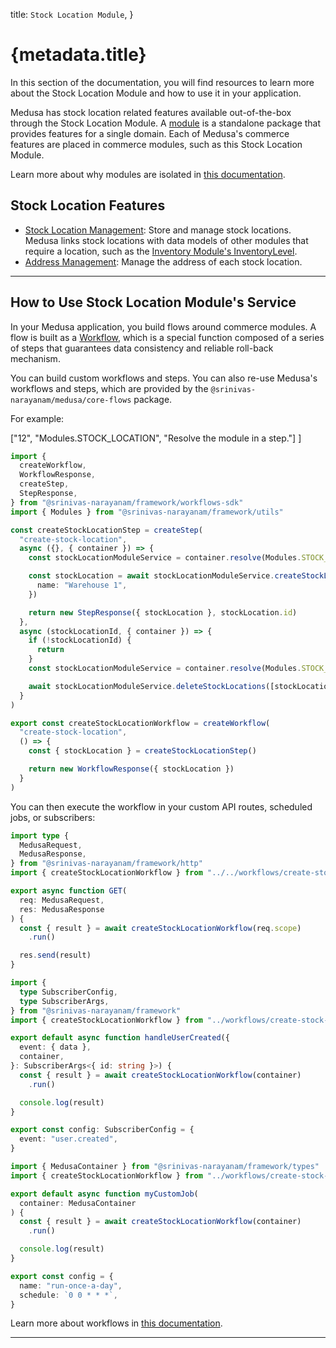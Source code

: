 
  title: `Stock Location Module`,
}

# {metadata.title}

In this section of the documentation, you will find resources to learn more about the Stock Location Module and how to use it in your application.

Medusa has stock location related features available out-of-the-box through the Stock Location Module. A [module](!docs!/learn/fundamentals/modules) is a standalone package that provides features for a single domain. Each of Medusa's commerce features are placed in commerce modules, such as this Stock Location Module.

<Note>

Learn more about why modules are isolated in [this documentation](!docs!/learn/fundamentals/modules/isolation).

</Note>

## Stock Location Features

- [Stock Location Management](/references/stock-location-next/models): Store and manage stock locations. Medusa links stock locations with data models of other modules that require a location, such as the [Inventory Module's InventoryLevel](./links-to-other-modules/page.mdx).
- [Address Management](/references/stock-location-next/models/StockLocationAddress): Manage the address of each stock location.

---

## How to Use Stock Location Module's Service

In your Medusa application, you build flows around commerce modules. A flow is built as a [Workflow](!docs!/learn/fundamentals/workflows), which is a special function composed of a series of steps that guarantees data consistency and reliable roll-back mechanism. 

You can build custom workflows and steps. You can also re-use Medusa's workflows and steps, which are provided by the `@srinivas-narayanam/medusa/core-flows` package.

For example:

  ["12", "Modules.STOCK_LOCATION", "Resolve the module in a step."]
]

```ts title="src/workflows/create-stock-location.ts" highlights={highlights}
import { 
  createWorkflow, 
  WorkflowResponse,
  createStep,
  StepResponse,
} from "@srinivas-narayanam/framework/workflows-sdk"
import { Modules } from "@srinivas-narayanam/framework/utils"

const createStockLocationStep = createStep(
  "create-stock-location",
  async ({}, { container }) => {
    const stockLocationModuleService = container.resolve(Modules.STOCK_LOCATION)

    const stockLocation = await stockLocationModuleService.createStockLocations({
      name: "Warehouse 1",
    })

    return new StepResponse({ stockLocation }, stockLocation.id)
  },
  async (stockLocationId, { container }) => {
    if (!stockLocationId) {
      return
    }
    const stockLocationModuleService = container.resolve(Modules.STOCK_LOCATION)

    await stockLocationModuleService.deleteStockLocations([stockLocationId])
  }
)

export const createStockLocationWorkflow = createWorkflow(
  "create-stock-location",
  () => {
    const { stockLocation } = createStockLocationStep()

    return new WorkflowResponse({ stockLocation })
  }
)
```

You can then execute the workflow in your custom API routes, scheduled jobs, or subscribers:

<CodeTabs group="resource-types">
  <CodeTab label="API Route" value="api-route">
    
```ts title="src/api/workflow/route.ts" highlights={[["11"], ["12"]]} collapsibleLines="1-6" expandButtonLabel="Show Imports"
import type {
  MedusaRequest,
  MedusaResponse,
} from "@srinivas-narayanam/framework/http"
import { createStockLocationWorkflow } from "../../workflows/create-stock-location"

export async function GET(
  req: MedusaRequest,
  res: MedusaResponse
) {
  const { result } = await createStockLocationWorkflow(req.scope)
    .run()

  res.send(result)
}
```

  </CodeTab>
  <CodeTab label="Subscriber" value="subscriber">
    
```ts title="src/subscribers/user-created.ts" highlights={[["11"], ["12"]]} collapsibleLines="1-6" expandButtonLabel="Show Imports"
import {
  type SubscriberConfig,
  type SubscriberArgs,
} from "@srinivas-narayanam/framework"
import { createStockLocationWorkflow } from "../workflows/create-stock-location"

export default async function handleUserCreated({
  event: { data },
  container,
}: SubscriberArgs<{ id: string }>) {
  const { result } = await createStockLocationWorkflow(container)
    .run()

  console.log(result)
}

export const config: SubscriberConfig = {
  event: "user.created",
}
```

  </CodeTab>
  <CodeTab label="Scheduled Job" value="scheduled-job">
    
```ts title="src/jobs/run-daily.ts" highlights={[["7"], ["8"]]}
import { MedusaContainer } from "@srinivas-narayanam/framework/types"
import { createStockLocationWorkflow } from "../workflows/create-stock-location"

export default async function myCustomJob(
  container: MedusaContainer
) {
  const { result } = await createStockLocationWorkflow(container)
    .run()

  console.log(result)
}

export const config = {
  name: "run-once-a-day",
  schedule: `0 0 * * *`,
}
```

  </CodeTab>
</CodeTabs>

Learn more about workflows in [this documentation](!docs!/learn/fundamentals/workflows).

---

<CommerceModuleSections name="Stock Location" />
